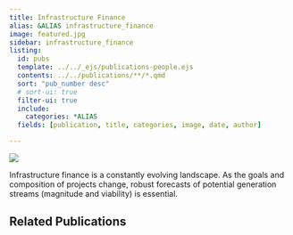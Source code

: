 ```yaml
---
title: Infrastructure Finance
alias: &ALIAS infrastructure_finance
image: featured.jpg
sidebar: infrastructure_finance
listing:
  id: pubs
  template: ../../_ejs/publications-people.ejs 
  contents: ../../publications/**/*.qmd
  sort: "pub_number desc"
  # sort-ui: true
  filter-ui: true
  include:
    categories: *ALIAS
  fields: [publication, title, categories, image, date, author]

---
```

![](featured.jpg)

Infrastructure finance is a constantly evolving landscape. As the goals and composition of projects change, robust forecasts of potential generation streams (magnitude and viability) is essential.

## Related Publications


:::{#pubs}
:::